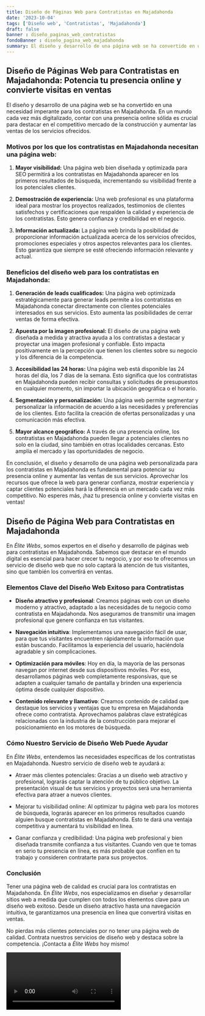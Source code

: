 ```yaml
---
title: Diseño de Páginas Web para Contratistas en Majadahonda
date: '2023-10-04'
tags: ['Diseño web', 'Contratistas', 'Majadahonda']
draft: false
banner : diseño_paginas_web_contratistas
fondoBanner : diseño_pagina_web_majadahonda
summary: El diseño y desarrollo de una página web se ha convertido en una necesidad imperante para los contratistas en Majadahonda. En un mundo cada vez más digitalizado, contar con una presencia online sólida es crucial para destacar en el competitivo mercado de la construcción y aumentar las ventas de los servicios ofrecidos.
---
```


## Diseño de Páginas Web para Contratistas en Majadahonda: Potencia tu presencia online y convierte visitas en ventas

El diseño y desarrollo de una página web se ha convertido en una necesidad imperante para los contratistas en Majadahonda. En un mundo cada vez más digitalizado, contar con una presencia online sólida es crucial para destacar en el competitivo mercado de la construcción y aumentar las ventas de los servicios ofrecidos.

### Motivos por los que los contratistas en Majadahonda necesitan una página web:

1. **Mayor visibilidad:** Una página web bien diseñada y optimizada para SEO permitirá a los contratistas en Majadahonda aparecer en los primeros resultados de búsqueda, incrementando su visibilidad frente a los potenciales clientes.

2. **Demostración de experiencia:** Una web profesional es una plataforma ideal para mostrar los proyectos realizados, testimonios de clientes satisfechos y certificaciones que respalden la calidad y experiencia de los contratistas. Esto genera confianza y credibilidad en el negocio.

3. **Información actualizada:** La página web brinda la posibilidad de proporcionar información actualizada acerca de los servicios ofrecidos, promociones especiales y otros aspectos relevantes para los clientes. Esto garantiza que siempre se esté ofreciendo información relevante y actual.

### Beneficios del diseño web para los contratistas en Majadahonda:

1. **Generación de leads cualificados:** Una página web optimizada estratégicamente para generar leads permite a los contratistas en Majadahonda conectar directamente con clientes potenciales interesados en sus servicios. Esto aumenta las posibilidades de cerrar ventas de forma efectiva.

2. **Apuesta por la imagen profesional:** El diseño de una página web diseñada a medida y atractiva ayuda a los contratistas a destacar y proyectar una imagen profesional y confiable. Esto impacta positivamente en la percepción que tienen los clientes sobre su negocio y los diferencia de la competencia.

3. **Accesibilidad las 24 horas:** Una página web está disponible las 24 horas del día, los 7 días de la semana. Esto significa que los contratistas en Majadahonda pueden recibir consultas y solicitudes de presupuestos en cualquier momento, sin importar la ubicación geográfica o el horario.

4. **Segmentación y personalización:** Una página web permite segmentar y personalizar la información de acuerdo a las necesidades y preferencias de los clientes. Esto facilita la creación de ofertas personalizadas y una comunicación más efectiva.

5. **Mayor alcance geográfico:** A través de una presencia online, los contratistas en Majadahonda pueden llegar a potenciales clientes no solo en la ciudad, sino también en otras localidades cercanas. Esto amplía el mercado y las oportunidades de negocio.

En conclusión, el diseño y desarrollo de una página web personalizada para los contratistas en Majadahonda es fundamental para potenciar su presencia online y aumentar las ventas de sus servicios. Aprovechar los recursos que ofrece la web para generar confianza, mostrar experiencia y captar clientes potenciales hará la diferencia en un mercado cada vez más competitivo. No esperes más, ¡haz tu presencia online y convierte visitas en ventas!

<GifSeo />

<Cta />

## Diseño de Página Web para Contratistas en Majadahonda

En *Élite Webs*, somos expertos en el diseño y desarrollo de páginas web para contratistas en Majadahonda. Sabemos que destacar en el mundo digital es esencial para hacer crecer tu negocio, y por eso te ofrecemos un servicio de diseño web que no solo captará la atención de tus visitantes, sino que también los convertirá en ventas.

### Elementos Clave del Diseño Web Exitoso para Contratistas

- **Diseño atractivo y profesional**: Creamos páginas web con un diseño moderno y atractivo, adaptado a las necesidades de tu negocio como contratista en Majadahonda. Nos aseguramos de transmitir una imagen profesional que genere confianza en tus visitantes.

- **Navegación intuitiva**: Implementamos una navegación fácil de usar, para que tus visitantes encuentren rápidamente la información que están buscando. Facilitamos la experiencia del usuario, haciéndola agradable y sin complicaciones.

- **Optimización para móviles**: Hoy en día, la mayoría de las personas navegan por internet desde sus dispositivos móviles. Por eso, desarrollamos páginas web completamente responsivas, que se adapten a cualquier tamaño de pantalla y brinden una experiencia óptima desde cualquier dispositivo.

- **Contenido relevante y llamativo**: Creamos contenido de calidad que destaque los servicios y ventajas que tu empresa en Majadahonda ofrece como contratista. Aprovechamos palabras clave estratégicas relacionadas con la industria de la construcción para mejorar el posicionamiento en los motores de búsqueda.

### Cómo Nuestro Servicio de Diseño Web Puede Ayudar

En *Élite Webs*, entendemos las necesidades específicas de los contratistas en Majadahonda. Nuestro servicio de diseño web te ayudará a:

- Atraer más clientes potenciales: Gracias a un diseño web atractivo y profesional, lograrás captar la atención de tu público objetivo. La presentación visual de tus servicios y proyectos será una herramienta efectiva para atraer a nuevos clientes.

- Mejorar tu visibilidad online: Al optimizar tu página web para los motores de búsqueda, lograrás aparecer en los primeros resultados cuando alguien busque contratistas en Majadahonda. Esto te dará una ventaja competitiva y aumentará tu visibilidad en línea.

- Ganar confianza y credibilidad: Una página web profesional y bien diseñada transmite confianza a tus visitantes. Cuando ven que te tomas en serio tu presencia en línea, es más probable que confíen en tu trabajo y consideren contratarte para sus proyectos.

### Conclusión

Tener una página web de calidad es crucial para los contratistas en Majadahonda. En *Élite Webs*, nos especializamos en diseñar y desarrollar sitios web a medida que cumplen con todos los elementos clave para un diseño web exitoso. Desde un diseño atractivo hasta una navegación intuitiva, te garantizamos una presencia en línea que convertirá visitas en ventas.

No pierdas más clientes potenciales por no tener una página web de calidad. Contrata nuestros servicios de diseño web y destaca sobre la competencia. ¡Contacta a *Élite Webs* hoy mismo!

<Video />

<CtaBot job='Contratistas' city='Majadahonda'/>

<Gmaps query='Majadahonda+españa+maps' />